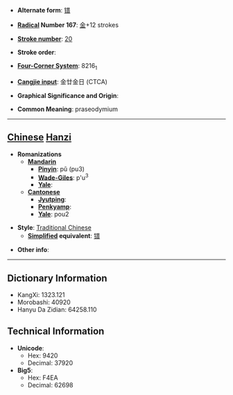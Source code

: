 * '''Alternate form''': [[镨]]

* '''[[Wiktionary:Chinese radical index| Radical]] Number 167''': [[Wiktionary:Chinese radical index 金|金]]+12 strokes

* '''[[Wiktionary:Chinese total strokes index|Stroke number]]''': [[Wiktionary:Chinese total strokes index 20|20]]

* '''Stroke order''': 

* '''[[Wiktionary:Chinese four corner index|Four-Corner System]]''': 8216<sub>1</sub>

* '''[[Wiktionary:Chinese Cangjie index|Cangjie input]]''': 金廿金日 (CTCA)

* '''Graphical Significance and Origin''': 

* '''Common Meaning''': praseodymium

----

== [[Chinese]] [[Hanzi]] ==

* '''Romanizations'''
** '''[[Mandarin]]'''
*** '''[[Pinyin]]''': pǔ (pu3)
*** '''[[Wade-Giles]]''': p'u<sup>3</sup>
*** '''[[Yale]]''': 
** '''[[Cantonese]]'''
*** '''[[Jyutping]]''':
*** '''[[Penkyamp]]''': 
*** '''[[Yale]]''': pou2

* '''Style''': [[Traditional Chinese]] 
** '''[[Simplified Chinese|Simplified]] equivalent''': [[镨]]

* '''Other info''': 

----

== Dictionary Information ==

* KangXi: 1323.121
* Morobashi: 40920
* Hanyu Da Zidian: 64258.110

== Technical Information ==

* '''Unicode''':
** Hex: 9420
** Decimal: 37920
* '''Big5''':
** Hex: F4EA
** Decimal: 62698